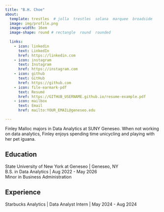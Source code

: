 ```yaml
---
title: "B.H. Choe" 
about:
  template: trestles  # jolla  trestles  solana  marquee  broadside
  image: img/profile.png
  image-width: 16em
  image-shape: round # rectangle  round  rounded
  
  links:
    - icon: linkedin
      text: LinkedIn
      href: https://linkedin.com
    - icon: instagram
      text: Instagram
      href: https://instagram.com
    - icon: github
      text: GitHub
      href: https://github.com
    - icon: file-earmark-pdf
      text: Resumé
      href: https://GITHUB_USERNAME.github.io/resume-example.pdf
    - icon: mailbox
      text: Email
      href: mailto:YOUR_EMAIL@geneseo.edu

---
```



Finley Malloc majors in Data Analytics at SUNY Geneseo. When not working on data analytics, Finley enjoys spending time unicycling and playing with her pet iguana.

## Education

State University of New York at Geneseo | Geneseo, NY <br>
B.S. in Data Analytics | Aug 2022 - May 2026 <br>
Minor in Business Administration 

## Experience

Starbucks Analytics | Data Analyst Intern | May 2024 - Aug 2024


